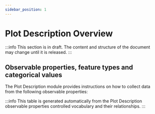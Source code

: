 ```yaml
---
sidebar_position: 1
---
```



# Plot Description Overview

:::info
This section is in draft. The content and structure of the document may change until it is released.
:::

## Observable properties, feature types and categorical values

The Plot Description module provides instructions on how to collect data from the following observable properties:

<OverviewTable moduleOpCollectionUri="https://linked.data.gov.au/def/nrm/bfac1b1f-a14e-4e9a-ab7f-c43a8bc1a312" />

:::info
This table is generated automatically from the Plot Description observable properties controlled vocabulary and their relationships.
:::
